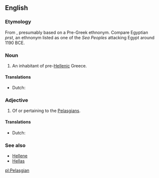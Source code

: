 ==English==
{{wikipedia}}

===Etymology===
From {{etyl|grc|en}} {{term|Πελασγός||tr=Pelasgos|lang=grc}} {{suffix||ian}}, presumably based on a Pre-Greek ethnonym. Compare Egyptian ''prst'', an ethnonym listed as one of the ''Sea Peoples'' attacking Egypt around 1190 BCE.

===Noun===
{{en-noun}}

# An inhabitant of pre-[[Hellenic]] Greece.

====Translations====
{{trans-top|inhabitant of pre-Hellenic and proto-hellenic Greece}}
* Dutch: {{t|nl|Pelasgiër}}
{{trans-mid}}
{{trans-bottom}}

===Adjective===
{{en-adj}}

# Of or pertaining to the [[#Noun|Pelasgians]].

====Translations====
{{trans-top|pertaining to the Pelasgians}}
* Dutch: {{t-|nl|Pelasgisch}}
{{trans-mid}}
{{trans-bottom}}

===See also===
* [[Hellene]]
* [[Hellas]]

[[pl:Pelasgian]]